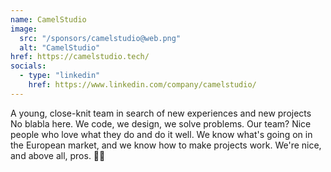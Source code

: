 ```yaml
---
name: CamelStudio
image:
  src: "/sponsors/camelstudio@web.png"
  alt: "CamelStudio"
href: https://camelstudio.tech/
socials:
  - type: "linkedin"
    href: https://www.linkedin.com/company/camelstudio/
---
```


A young, close-knit team in search of new experiences and new projects No blabla here. We code, we design, we solve problems. 
Our team? Nice people who love what they do and do it well. We know what's going on in the European market, and we know how to 
make projects work. We're nice, and above all, pros. 🚀🐪
